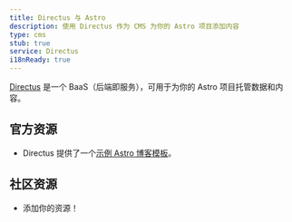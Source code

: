 ```yaml
---
title: Directus 与 Astro
description: 使用 Directus 作为 CMS 为你的 Astro 项目添加内容
type: cms
stub: true
service: Directus
i18nReady: true
---
```


[Directus](https://directus.io/) 是一个 BaaS（后端即服务），可用于为你的 Astro 项目托管数据和内容。

## 官方资源

- Directus 提供了一个[示例 Astro 博客模板](https://github.com/directus/examples/tree/main/astro)。

## 社区资源

- 添加你的资源！
